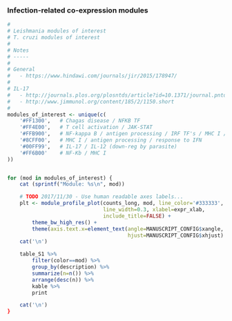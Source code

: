 ### Infection-related co-expression modules

```r
#
# Leishmania modules of interest
# T. cruzi modules of interest
#
# Notes
# -----
#
# General
#   - https://www.hindawi.com/journals/jir/2015/178947/
#
# IL-17
#   - http://journals.plos.org/plosntds/article?id=10.1371/journal.pntd.0000604
#   - http://www.jimmunol.org/content/185/2/1150.short
#
modules_of_interest <- unique(c(
    '#FF1300',   # Chagas disease / NFKB TF
    '#FF4E00',   # T cell activation / JAK-STAT
    '#FFB900',   # NF-kappa B / antigen processing / IRF TF's / MHC I / STAT3? (could be interesting..)
    '#8CFF00',   # MHC I / antigen processing / response to IFN
    '#00FF99',   # IL-17 / IL-12 (down-reg by parasite)
    '#FF6B00'    # NF-Kb / MHC I
))


for (mod in modules_of_interest) {
    cat (sprintf("Module: %s\n", mod))

    # TODO 2017/11/30 - Use human readable axes labels...
    plt <- module_profile_plot(counts_long, mod, line_color='#333333',
                               line_width=0.3, xlabel=expr_xlab,
                               include_title=FALSE) +
        theme_bw_high_res() +
        theme(axis.text.x=element_text(angle=MANUSCRIPT_CONFIG$xangle, 
                                       hjust=MANUSCRIPT_CONFIG$xhjust)
    cat('\n')

    table_S1 %>% 
        filter(color==mod) %>% 
        group_by(description) %>% 
        summarize(n=n()) %>% 
        arrange(desc(n)) %>%
        kable %>%
        print

    cat('\n')
}
```

